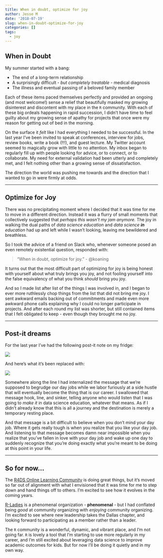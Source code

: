 ```yaml
---
title: When in doubt, optimize for joy
author: Jesse M
date: '2018-07-19'
slug: when-in-doubt-optimize-for-joy
categories: []
tags:
  - joy
---
```


## When in Doubt
My summer started with a bang:

* The end of a long-term relationship
* A surprisingly difficult - _but completely treatable_ - medical diagnosis
* The illness and eventual passing of a beloved family member

Each of these items paced themselves perfectly and provided an ongoing (and most welcome!) sense a relief that beautifully masked my growing disinterest and discontent with my place in the `R` community. With each of these big ordeals happening in rapid succession, I didn't have time to feel guilty about my growing sense of apathy for projects that once were my reason for getting out of bed in the morning.

On the surface it _felt_ like I had everything I needed to be successful. In the last year I've been invited to speak at conferences, interview for jobs, review books, write a book (!!!), and guest lecture. My Twitter account seemed to magically grow with little to no attention. My inbox began to regularly fill up with people looking for advice, or to connect, or to collaborate. My need for external validation had been utterly and completely met, and I felt nothing other than a growing sense of dissatisfaction.

The direction the world was pushing me towards and the direction that I wanted to go in were firmly at odds.

*** 

## Optimize for Joy
There was no precipitating moment where I decided that it was time for me to move in a different direction. Instead it was a flurry of small moments that collectively suggested that _perhaps this wasn't my jam anymore._ The joy in walking the dual paths of _data science education_ and _data science **in** education_ had up and left while I wasn't looking, leaving me bewildered and breathless.

So I took the advice of a friend on Slack who, whenever someone posed an even remotely existential question, responded with: 

> "When in doubt, optimize for joy." - @koaning

It turns out that the most difficult part of optimizing for joy is being honest with yourself about what truly brings you joy, and not fooling yourself into the false equivalency of what you think _should_ bring you joy.

And so I made list after list of the things I was involved in, and I began to ever more ruthlessly chop things from the list that did not bring me joy. I sent awkward emails backing out of commitments and made even more awkward phone calls explaining why I could no longer participate in projects. And after each round my list was shorter, but still contained items that I felt obligated to keep - even though they brought me no joy.

***

## Post-it dreams
For the last year I've had the following post-it note on my fridge:

![](https://i.imgur.com/o1V7owR.jpg)

And here's what it's been replaced with: 

![](https://i.imgur.com/umaNGft.jpg)

Somewhere along the line I had internalized the message that we're supposed to begrudge our day jobs while we labor furiously at a side hustle that will eventually become the thing that is our career. I swallowed that message hook, line, and sinker, telling anyone who would listen that I was going to _make it_ in data science education, whatever that means. As if I didn't already know that this is all a journey and the destination is merely a temporary resting place.

And that message is a bit difficult to believe when you don't mind your day job. Where it gets really tough is when you realize that you like your day job. And listening to that message becomes damn near impossible when you realize that you've fallen in love with your day job and wake up one day to suddenly recognize that you're doing exactly what you're meant to be doing at this point in your life.

***

## So for now...
The [R4DS Online Learning Community](http://www.rfordatasci.com/) is doing great things, but it's moved so far out of alignment with what I envisioned that it was time for me to step down and hand things off to others. I'm excited to see how it evolves in the coming years. 

[R-Ladies](https://rladies.org/) is a phenomenal organization - **phenomenal** - but I had conflated being _good_ at community organizing with _enjoying_ community organizing. I'm excited to see where new leadership takes the Dallas chapter, and looking forward to participating as a member rather than a leader.

The `R` community is a wonderful, dynamic, and vibrant place, and I'm not going far. `R` is lovely a tool that I'm starting to use more regularly in my career, and I'm still excited about leveraging data science to improve academic outcomes for kids. But for now I'll be doing it quietly and in my own way. 


